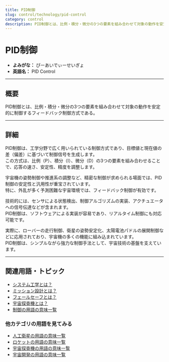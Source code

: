 ```yaml
---
title: PID制御
slug: control/technology/pid-control
category: control
description: PID制御とは、比例・積分・微分の3つの要素を組み合わせて対象の動作を安定的に制御するフィードバック制御方式である。
---
```



<Head>
  <script type="application/ld+json">
    {`{
      "@context": "https://schema.org",
      "@type": "DefinedTerm",
      "name": "PID制御",
      "inDefinedTermSet": "https://www.space-portal.org",
      "termCode": "control/technology/pid-control",
      "description": "PID制御とは、比例・積分・微分の3つの要素を組み合わせて対象の動作を安定的に制御するフィードバック制御方式である。",
      "url": "https://www.space-portal.org/docs/control/technology/pid-control"
    }`}
  </script>
</Head>

# PID制御

- **よみがな：** ぴーあいでぃーせいぎょ  
- **英語名：** PID Control  

---

## 概要

PID制御とは、比例・積分・微分の3つの要素を組み合わせて対象の動作を安定的に制御するフィードバック制御方式である。

---

## 詳細

PID制御は、工学分野で広く用いられている制御方式であり、目標値と現在値の差（偏差）に基づいて制御信号を生成します。  
この方式は、比例（P）、積分（I）、微分（D）の3つの要素を組み合わせることで、応答の速さ、安定性、精度を調整します。  

宇宙機の姿勢制御や推進系の調整など、精密な制御が求められる場面では、PID制御の安定性と汎用性が重宝されています。  
特に、外乱が多く予測困難な宇宙環境では、フィードバック制御が有効です。  

技術的には、センサによる状態検出、制御アルゴリズムの実装、アクチュエータへの信号伝達などが含まれます。  
PID制御は、ソフトウェアによる実装が容易であり、リアルタイム制御にも対応可能です。  

実際に、ローバーの走行制御、衛星の姿勢安定化、太陽電池パドルの展開制御などに応用されており、宇宙機の多くの機能に組み込まれています。  
PID制御は、シンプルながら強力な制御手法として、宇宙技術の基盤を支えています。

---

## 関連用語・トピック

- [システム工学とは？](docs/control/system-engineering)
- [ミッション設計とは？](docs/control/mission-design)
- [フェールセーフとは？](docs/control/technology/fail-safe)
- [宇宙探査機とは？](docs/explorer/space-probe)
- [制御の用語の意味一覧](docs/category/control)

### 他カテゴリの用語を見てみる
- [人工衛星の用語の意味一覧](docs/category/satellite)
- [ロケットの用語の意味一覧](docs/category/rocket)
- [宇宙探査機の用語の意味一覧](docs/category/explorer)
- [宇宙開発の用語の意味一覧](docs/category/glossary)